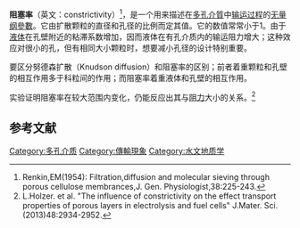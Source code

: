 {{noteTA
|1=zh-cn:量纲; zh-tw:因次; zh-hk:因次;
}}
'''阻塞率'''（英文：constrictivity）<ref>Renkin,EM(1954): Filtration,diffusion and molecular sieving through porous cellulose membrances,J. Gen. Physiologist,38:225-243.</ref>，是一个用来描述在[[多孔介質|多孔介質]]中[[输运过程|输运过程]]的[[无量纲量|无量纲參數]]。它由扩散颗粒的直径和孔径的比例而定其值。它的数值常常小于1。由于[[液体|液体]]在孔壁附近的粘滞系数增加，因而液体在有孔介质内的输运阻力增大；这种效应对很小的孔，但有相同大小颗粒时，想要减小孔径的设计特别重要。

要区分努德森扩散（Knudson diffusion）和阻塞率的区别；前者着重颗粒和孔壁的相互作用多于科粒间的作用；而阻塞率着重液体和孔壁的相互作用。

实验证明阻塞率在较大范围内变化，仍能反应出其与[[阻力|阻力]]大小的关系。<ref>L.Holzer. et al. "The influence of constrictivity on the effect transport properties of porous layers in electrolysis and fuel cells" J.Mater. Sci.(2013)48:2934-2952.</ref>

==参考文献==
{{reflist}}

[[Category:多孔介质|Category:多孔介质]]
[[Category:傳輸現象|Category:傳輸現象]]
[[Category:水文地质学|Category:水文地质学]]